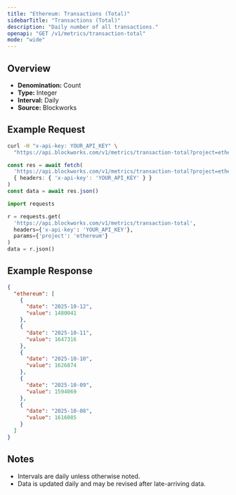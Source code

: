 ```yaml
---
title: "Ethereum: Transactions (Total)"
sidebarTitle: "Transactions (Total)"
description: "Daily number of all transactions."
openapi: "GET /v1/metrics/transaction-total"
mode: "wide"
---
```


## Overview

- **Denomination:** Count
- **Type:** Integer
- **Interval:** Daily
- **Source:** Blockworks

## Example Request

<CodeGroup>

```bash cURL
curl -H "x-api-key: YOUR_API_KEY" \
  "https://api.blockworks.com/v1/metrics/transaction-total?project=ethereum"
```

```typescript TypeScript
const res = await fetch(
  'https://api.blockworks.com/v1/metrics/transaction-total?project=ethereum',
  { headers: { 'x-api-key': 'YOUR_API_KEY' } }
)
const data = await res.json()
```

```python Python
import requests

r = requests.get(
  'https://api.blockworks.com/v1/metrics/transaction-total',
  headers={'x-api-key': 'YOUR_API_KEY'},
  params={'project': 'ethereum'}
)
data = r.json()
```

</CodeGroup>

## Example Response

```json
{
  "ethereum": [
    {
      "date": "2025-10-12",
      "value": 1480041
    },
    {
      "date": "2025-10-11",
      "value": 1647316
    },
    {
      "date": "2025-10-10",
      "value": 1626874
    },
    {
      "date": "2025-10-09",
      "value": 1594069
    },
    {
      "date": "2025-10-08",
      "value": 1616085
    }
  ]
}
```

## Notes
- Intervals are daily unless otherwise noted.
- Data is updated daily and may be revised after late-arriving data.